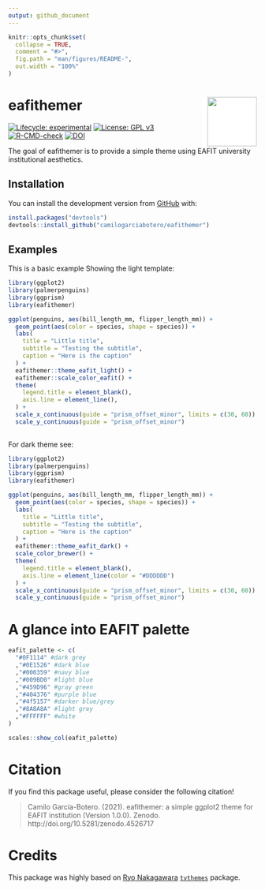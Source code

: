 ```yaml
---
output: github_document
---
```


<!-- README.md is generated from README.Rmd. Please edit that file -->

```r
knitr::opts_chunk$set(
  collapse = TRUE,
  comment = "#>",
  fig.path = "man/figures/README-",
  out.width = "100%"
)
```

# eafithemer <img src="man/figures/logo.png" align="right" style="padding-left:10px;background-color:white;" width="100"/>

<!-- badges: start -->
[![Lifecycle: experimental](https://img.shields.io/badge/lifecycle-experimental-orange.svg)](https://www.tidyverse.org/lifecycle/#experimental)
[![License: GPL v3](https://img.shields.io/badge/License-GPLv3-blue.svg)](https://www.gnu.org/licenses/gpl-3.0)
[![R-CMD-check](https://github.com/camilogarciabotero/eafithemer/workflows/R-CMD-check/badge.svg)](https://github.com/camilogarciabotero/eafithemer/actions)
[![DOI](https://zenodo.org/badge/DOI/10.5281/zenodo.4526717.svg)](https://doi.org/10.5281/zenodo.4526717)
<!-- badges: end -->

The goal of eafithemer is to provide a simple theme using EAFIT university institutional aesthetics.

## Installation

<!-- You can install the released version of eafithemer from [CRAN](https://CRAN.R-project.org) with: -->

<!-- ``` r -->

<!-- install.packages("eafithemer") -->

<!-- ``` -->

You can install the development version from [GitHub](https://github.com/) with:

``` r
install.packages("devtools")
devtools::install_github("camilogarciabotero/eafithemer")
```

## Examples

This is a basic example Showing the light template:

```r
library(ggplot2)
library(palmerpenguins)
library(ggprism)
library(eafithemer)

ggplot(penguins, aes(bill_length_mm, flipper_length_mm)) +
  geom_point(aes(color = species, shape = species)) +
  labs(
    title = "Little title",
    subtitle = "Testing the subtitle",
    caption = "Here is the caption"
  ) +
  eafithemer::theme_eafit_light() +
  eafithemer::scale_color_eafit() +
  theme(
    legend.title = element_blank(),
    axis.line = element_line(),
  ) +
  scale_x_continuous(guide = "prism_offset_minor", limits = c(30, 60)) +
  scale_y_continuous(guide = "prism_offset_minor") 
  
```

For dark theme see:

```r
library(ggplot2)
library(palmerpenguins)
library(ggprism)
library(eafithemer)

ggplot(penguins, aes(bill_length_mm, flipper_length_mm)) +
  geom_point(aes(color = species, shape = species)) +
  labs(
    title = "Little title",
    subtitle = "Testing the subtitle",
    caption = "Here is the caption"
  ) +
  eafithemer::theme_eafit_dark() +
  scale_color_brewer() +
  theme(
    legend.title = element_blank(),
    axis.line = element_line(color = "#DDDDDD")
  ) +
  scale_x_continuous(guide = "prism_offset_minor", limits = c(30, 60)) +
  scale_y_continuous(guide = "prism_offset_minor") 
```

# A glance into EAFIT palette

```r
eafit_palette <- c(
  "#0F1114" #dark grey
  ,"#0E1526" #dark blue
  ,"#000359" #navy blue
  ,"#009BD0" #light blue
  ,"#459D96" #gray green
  ,"#404376" #purple blue
  ,"#4f5157" #darker blue/grey
  ,"#8A8A8A" #light grey
  ,"#FFFFFF" #white
)
```

```r
scales::show_col(eafit_palette)
```

# Citation
If you find this package useful, please consider the following citation! 

> Camilo García-Botero. (2021). eafithemer: a simple ggplot2 theme for EAFIT institution (Version 1.0.0). Zenodo. http://doi.org/10.5281/zenodo.4526717

# Credits

This package was highly based on [Ryo Nakagawara](https://github.com/Ryo-N7) [`tvthemes`](https://ryo-n7.github.io/tvthemes/) package.
